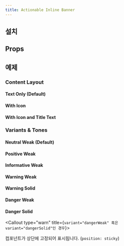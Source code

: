 ```yaml
---
title: Actionable Inline Banner
---
```


<ComponentExample name="actionable-inline-banner-preview" />

## 설치

<Installation name="actionable-inline-banner" />

## Props

<AutoTypeTable
  path="./registry/ui/actionable-inline-banner.tsx"
  name="ActionableInlineBannerProps"
/>

## 예제

### Content Layout

#### Text Only (Default)

<ComponentExample name="actionable-inline-banner-text-only" />

#### With Icon

<ComponentExample name="actionable-inline-banner-with-icon" />

#### With Icon and Title Text

<ComponentExample name="actionable-inline-banner-with-icon-and-title-text" />

### Variants & Tones

#### Neutral Weak (Default)

<ComponentExample name="actionable-inline-banner-neutral-weak" />

#### Positive Weak

<ComponentExample name="actionable-inline-banner-positive-weak" />

#### Informative Weak

<ComponentExample name="actionable-inline-banner-informative-weak" />

#### Warning Weak

<ComponentExample name="actionable-inline-banner-warning-weak" />

#### Warning Solid

<ComponentExample name="actionable-inline-banner-warning-solid" />

#### Danger Weak

<ComponentExample name="actionable-inline-banner-danger-weak" />

#### Danger Solid

<ComponentExample name="actionable-inline-banner-danger-solid" />

<Callout type="warn" title={`variant="dangerWeak" 혹은 variant="dangerSolid"인 경우`}>

컴포넌트가 상단에 고정되어 표시됩니다. (`position: sticky`)

</Callout>

<StackflowExample name="actionable-inline-banner-activity" />
